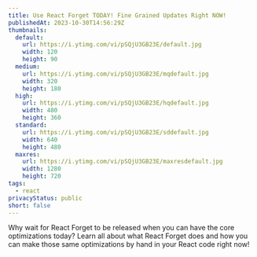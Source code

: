 ```yaml
---
title: Use React Forget TODAY! Fine Grained Updates Right NOW!
publishedAt: 2023-10-30T14:56:29Z
thumbnails:
  default:
    url: https://i.ytimg.com/vi/pSQjU3GB23E/default.jpg
    width: 120
    height: 90
  medium:
    url: https://i.ytimg.com/vi/pSQjU3GB23E/mqdefault.jpg
    width: 320
    height: 180
  high:
    url: https://i.ytimg.com/vi/pSQjU3GB23E/hqdefault.jpg
    width: 480
    height: 360
  standard:
    url: https://i.ytimg.com/vi/pSQjU3GB23E/sddefault.jpg
    width: 640
    height: 480
  maxres:
    url: https://i.ytimg.com/vi/pSQjU3GB23E/maxresdefault.jpg
    width: 1280
    height: 720
tags:
  - react
privacyStatus: public
short: false
---
```


Why wait for React Forget to be released when you can have the core optimizations today? Learn all about what React Forget does and how you can make those same optimizations by hand in your React code right now!

